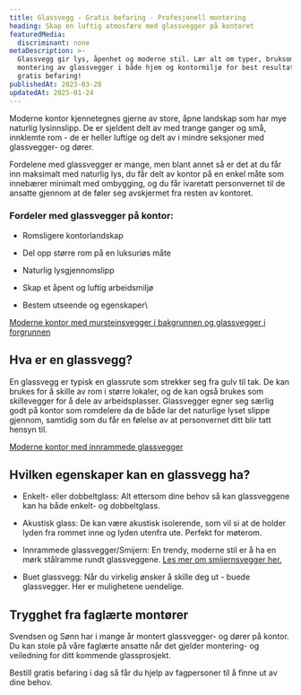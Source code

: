 ```yaml
---
title: Glassvegg - Gratis befaring - Profesjonell montering
heading: Skap en luftig atmosfære med glassvegger på kontoret
featuredMedia:
  discriminant: none
metaDescription: >-
  Glassvegg gir lys, åpenhet og moderne stil. Lær alt om typer, bruksområder og
  montering av glassvegger i både hjem og kontormiljø for best resultat. Book
  gratis befaring!
publishedAt: 2023-03-28
updatedAt: 2025-01-24
---
```

Moderne kontor kjennetegnes gjerne av store, åpne landskap som har mye naturlig lysinnslipp. De er sjeldent delt av med trange ganger og små, innklemte rom - de er heller luftige og delt av i mindre seksjoner med glassvegger- og dører.

Fordelene med glassvegger er mange, men blant annet så er det at du får inn maksimalt med naturlig lys, du får delt av kontor på en enkel måte som innebærer minimalt med ombygging, og du får ivaretatt personvernet til de ansatte gjennom at de føler seg avskjermet fra resten av kontoret.

### Fordeler med glassvegger på kontor:

* Romsligere kontorlandskap

* Del opp større rom på en luksuriøs måte

* Naturlig lysgjennomslipp

* Skap et åpent og luftig arbeidsmiljø

* Bestem utseende og egenskaper\\

[Moderne kontor med mursteinsvegger i bakgrunnen og glassvegger i forgrunnen](https://cdn.sanity.io/images/csbn9wp4/transformed-data/d857fa41f5a6ce3a824fd5c8f2254070c3e22b40-4500x3000.jpg)

## Hva er en glassvegg?

En glassvegg er typisk en glassrute som strekker seg fra gulv til tak. De kan brukes for å skille av rom i større lokaler, og de kan også brukes som skillevegger for å dele av arbeidsplasser. Glassvegger egner seg særlig godt på kontor som romdelere da de både lar det naturlige lyset slippe gjennom, samtidig som du får en følelse av at personvernet ditt blir tatt hensyn til.

[Moderne kontor med innrammede glassvegger](https://cdn.sanity.io/images/csbn9wp4/transformed-data/617e0cd214f11565a8f35e4f73304412807e6f0f-4500x3000.jpg)

## Hvilken egenskaper kan en glassvegg ha?

* Enkelt- eller dobbeltglass: Alt ettersom dine behov så kan glassveggene kan ha både enkelt- og dobbeltglass.

* Akustisk glass: De kan være akustisk isolerende, som vil si at de holder lyden fra rommet inne og lyden utenfra ute. Perfekt for møterom.

* Innrammede glassvegger/Smijern: En trendy, moderne stil er å ha en mørk stålramme rundt glassveggene. [Les mer om smijernsvegger her.](/smijernsdor)

* Buet glassvegg: Når du virkelig ønsker å skille deg ut - buede glassvegger. Her er mulighetene uendelige.

## Trygghet fra faglærte montører

Svendsen og Sønn har i mange år montert glassvegger- og dører på kontor. Du kan stole på våre faglærte ansatte når det gjelder montering- og veiledning for ditt kommende glassprosjekt.

Bestill gratis befaring i dag så får du hjelp av fagpersoner til å finne ut av dine behov.
